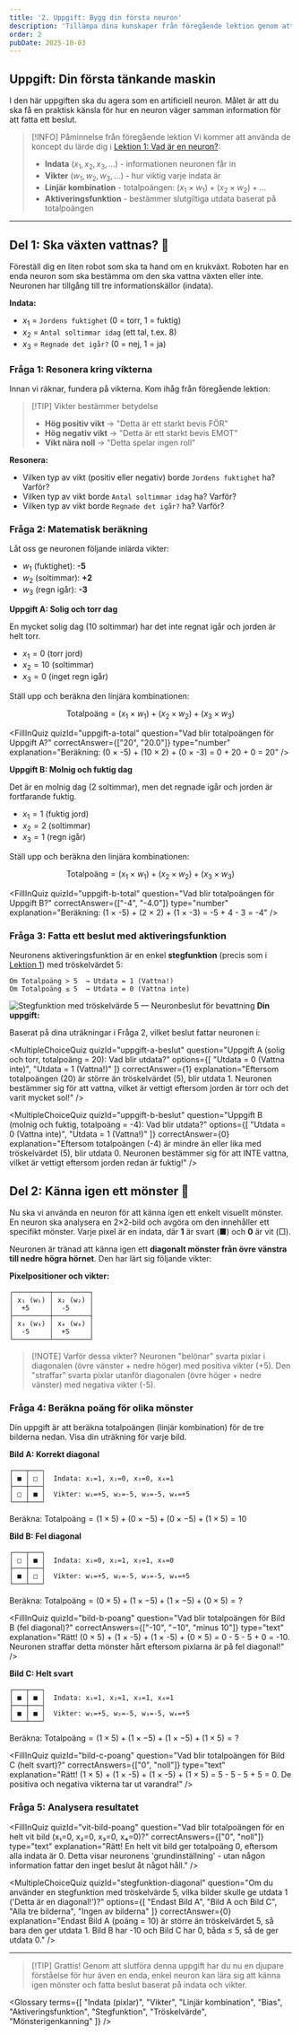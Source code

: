 ```yaml
---
title: '2. Uppgift: Bygg din första neuron'
description: 'Tillämpa dina kunskaper från föregående lektion genom att räkna och resonera kring hur en artificiell neuron fattar beslut i praktiska exempel.'
order: 2
pubDate: 2025-10-03
---
```



## Uppgift: Din första tänkande maskin

I den här uppgiften ska du agera som en artificiell neuron. Målet är att du ska få en praktisk känsla för hur en neuron väger samman information för att fatta ett beslut. 

> [!INFO] Påminnelse från föregående lektion
> Vi kommer att använda de koncept du lärde dig i [Lektion 1: Vad är en neuron?](./1-vad-ar-en-neuron):
> - **Indata** ($x_1, x_2, x_3, ...$) - informationen neuronen får in
> - **Vikter** ($w_1, w_2, w_3, ...$) - hur viktig varje indata är
> - **Linjär kombination** - totalpoängen: $(x_1 \times w_1) + (x_2 \times w_2) + ...$
> - **Aktiveringsfunktion** - bestämmer slutgiltiga utdata baserat på totalpoängen

---

## Del 1: Ska växten vattnas? 🌱

Föreställ dig en liten robot som ska ta hand om en krukväxt. Roboten har en enda neuron som ska bestämma om den ska vattna växten eller inte. Neuronen har tillgång till tre informationskällor (indata).

**Indata:**
- $x_1$ = `Jordens fuktighet` (0 = torr, 1 = fuktig)
- $x_2$ = `Antal soltimmar idag` (ett tal, t.ex. 8)
- $x_3$ = `Regnade det igår?` (0 = nej, 1 = ja)

### Fråga 1: Resonera kring vikterna

Innan vi räknar, fundera på vikterna. Kom ihåg från föregående lektion:

> [!TIP] Vikter bestämmer betydelse
> - **Hög positiv vikt** → "Detta är ett starkt bevis FÖR"
> - **Hög negativ vikt** → "Detta är ett starkt bevis EMOT"
> - **Vikt nära noll** → "Detta spelar ingen roll"

**Resonera:**
- Vilken typ av vikt (positiv eller negativ) borde `Jordens fuktighet` ha? Varför?
- Vilken typ av vikt borde `Antal soltimmar idag` ha? Varför?
- Vilken typ av vikt borde `Regnade det igår?` ha? Varför?

### Fråga 2: Matematisk beräkning

Låt oss ge neuronen följande inlärda vikter:
- $w_1$ (fuktighet): **-5**
- $w_2$ (soltimmar): **+2**
- $w_3$ (regn igår): **-3**

**Uppgift A: Solig och torr dag**

En mycket solig dag (10 soltimmar) har det inte regnat igår och jorden är helt torr.

- $x_1 = 0$ (torr jord)
- $x_2 = 10$ (soltimmar)
- $x_3 = 0$ (inget regn igår)

Ställ upp och beräkna den linjära kombinationen:

$$
\text{Totalpoäng} = (x_1 \times w_1) + (x_2 \times w_2) + (x_3 \times w_3)
$$

<FillInQuiz 
  quizId="uppgift-a-total"
  question="Vad blir totalpoängen för Uppgift A?"
  correctAnswer={["20", "20.0"]}
  type="number"
  explanation="Beräkning: (0 × -5) + (10 × 2) + (0 × -3) = 0 + 20 + 0 = 20"
/>

**Uppgift B: Molnig och fuktig dag**

Det är en molnig dag (2 soltimmar), men det regnade igår och jorden är fortfarande fuktig.

- $x_1 = 1$ (fuktig jord)
- $x_2 = 2$ (soltimmar)
- $x_3 = 1$ (regn igår)

Ställ upp och beräkna den linjära kombinationen:

$$
\text{Totalpoäng} = (x_1 \times w_1) + (x_2 \times w_2) + (x_3 \times w_3)
$$

<FillInQuiz 
  quizId="uppgift-b-total"
  question="Vad blir totalpoängen för Uppgift B?"
  correctAnswer={["-4", "-4.0"]}
  type="number"
  explanation="Beräkning: (1 × -5) + (2 × 2) + (1 × -3) = -5 + 4 - 3 = -4"
/>

### Fråga 3: Fatta ett beslut med aktiveringsfunktion

Neuronens aktiveringsfunktion är en enkel **stegfunktion** (precis som i [Lektion 1](./1-vad-ar-en-neuron#vanliga-aktiveringsfunktioner)) med tröskelvärdet 5:

```
Om Totalpoäng > 5  → Utdata = 1 (Vattna!)
Om Totalpoäng ≤ 5  → Utdata = 0 (Vattna inte)
```

![Stegfunktion med tröskelvärde 5 — Neuronbeslut för bevattning](../../../assets/images/step_function.png)
**Din uppgift:**

Baserat på dina uträkningar i Fråga 2, vilket beslut fattar neuronen i:

<MultipleChoiceQuiz 
  quizId="uppgift-a-beslut"
  question="Uppgift A (solig och torr, totalpoäng = 20): Vad blir utdata?"
  options={[
    "Utdata = 0 (Vattna inte)",
    "Utdata = 1 (Vattna!)"
  ]}
  correctAnswer={1}
  explanation="Eftersom totalpoängen (20) är större än tröskelvärdet (5), blir utdata 1. Neuronen bestämmer sig för att vattna, vilket är vettigt eftersom jorden är torr och det varit mycket sol!"
/>

<MultipleChoiceQuiz 
  quizId="uppgift-b-beslut"
  question="Uppgift B (molnig och fuktig, totalpoäng = -4): Vad blir utdata?"
  options={[
    "Utdata = 0 (Vattna inte)",
    "Utdata = 1 (Vattna!)"
  ]}
  correctAnswer={0}
  explanation="Eftersom totalpoängen (-4) är mindre än eller lika med tröskelvärdet (5), blir utdata 0. Neuronen bestämmer sig för att INTE vattna, vilket är vettigt eftersom jorden redan är fuktig!"
/>

## Del 2: Känna igen ett mönster 🔲

Nu ska vi använda en neuron för att känna igen ett enkelt visuellt mönster. En neuron ska analysera en 2×2-bild och avgöra om den innehåller ett specifikt mönster. Varje pixel är en indata, där **1** är svart (■) och **0** är vit (□).

Neuronen är tränad att känna igen ett **diagonalt mönster från övre vänstra till nedre högra hörnet**. Den har lärt sig följande vikter:

**Pixelpositioner och vikter:**

```
┌─────────┬─────────┐
│ x₁ (w₁) │ x₂ (w₂) │
│  +5     │  -5     │
├─────────┼─────────┤
│ x₃ (w₃) │ x₄ (w₄) │
│  -5     │  +5     │
└─────────┴─────────┘
```

> [!NOTE] Varför dessa vikter?
> Neuronen "belönar" svarta pixlar i diagonalen (övre vänster + nedre höger) med positiva vikter (+5).
> Den "straffar" svarta pixlar utanför diagonalen (övre höger + nedre vänster) med negativa vikter (-5).

### Fråga 4: Beräkna poäng för olika mönster

Din uppgift är att beräkna totalpoängen (linjär kombination) för de tre bilderna nedan. Visa din uträkning för varje bild.

**Bild A: Korrekt diagonal**

```
┌───┬───┐
│ ■ │ □ │  Indata: x₁=1, x₂=0, x₃=0, x₄=1
├───┼───┤
│ □ │ ■ │  Vikter: w₁=+5, w₂=-5, w₃=-5, w₄=+5
└───┴───┘
```

Beräkna: $\text{Totalpoäng} = (1 \times 5) + (0 \times -5) + (0 \times -5) + (1 \times 5) = \text{10}$

**Bild B: Fel diagonal**

```
┌───┬───┐
│ □ │ ■ │  Indata: x₁=0, x₂=1, x₃=1, x₄=0
├───┼───┤
│ ■ │ □ │  Vikter: w₁=+5, w₂=-5, w₃=-5, w₄=+5
└───┴───┘
```

Beräkna: $\text{Totalpoäng} = (0 \times 5) + (1 \times -5) + (1 \times -5) + (0 \times 5) = ?$

<FillInQuiz 
  quizId="bild-b-poang"
  question="Vad blir totalpoängen för Bild B (fel diagonal)?"
  correctAnswers={["-10", "−10", "minus 10"]}
  type="text"
  explanation="Rätt! (0 × 5) + (1 × -5) + (1 × -5) + (0 × 5) = 0 - 5 - 5 + 0 = -10. Neuronen straffar detta mönster hårt eftersom pixlarna är på fel diagonal!"
/>

**Bild C: Helt svart**

```
┌───┬───┐
│ ■ │ ■ │  Indata: x₁=1, x₂=1, x₃=1, x₄=1
├───┼───┤
│ ■ │ ■ │  Vikter: w₁=+5, w₂=-5, w₃=-5, w₄=+5
└───┴───┘
```

Beräkna: $\text{Totalpoäng} = (1 \times 5) + (1 \times -5) + (1 \times -5) + (1 \times 5) = ?$

<FillInQuiz 
  quizId="bild-c-poang"
  question="Vad blir totalpoängen för Bild C (helt svart)?"
  correctAnswers={["0", "noll"]}
  type="text"
  explanation="Rätt! (1 × 5) + (1 × -5) + (1 × -5) + (1 × 5) = 5 - 5 - 5 + 5 = 0. De positiva och negativa vikterna tar ut varandra!"
/>

### Fråga 5: Analysera resultatet

<FillInQuiz 
  quizId="analys-hogst"
  question="Vilken bild fick högst poäng? Varför var det väntat, med tanke på neuronens vikter?"
  freeResponse={true}
  explanation="Bild A fick högst poäng (10). Detta var väntat eftersom neuronen är tränad att känna igen diagonalen från övre vänster till nedre höger. Bild A har exakt detta mönster, och de positiva vikterna (+5) belönar de svarta pixlarna i diagonalen."
  hint="Tänk på vilka pixlar som har positiva vikter."
/>

<FillInQuiz 
  quizId="analys-lagst"
  question="Vilken bild fick lägst poäng? Förklara varför neuronens vikter 'straffade' just det mönstret så hårt."
  freeResponse={true}
  explanation="Bild B fick lägst poäng (-10). Neuronen straffade detta mönster hårt eftersom det har fel diagonal (övre höger till nedre vänster). De svarta pixlarna hamnar på positioner med negativa vikter (-5), vilket ger en mycket låg totalpoäng."
  hint="Vilken bild har svarta pixlar på positioner med negativa vikter?"
/>

<FillInQuiz 
  quizId="vit-bild-poang"
  question="Vad blir totalpoängen för en helt vit bild (x₁=0, x₂=0, x₃=0, x₄=0)?"
  correctAnswers={["0", "noll"]}
  type="text"
  explanation="Rätt! En helt vit bild ger totalpoäng 0, eftersom alla indata är 0. Detta visar neuronens 'grundinställning' - utan någon information fattar den inget beslut åt något håll."
/>

<MultipleChoiceQuiz 
  quizId="stegfunktion-diagonal"
  question="Om du använder en stegfunktion med tröskelvärde 5, vilka bilder skulle ge utdata 1 ('Detta är en diagonal!')?"
  options={[
    "Endast Bild A",
    "Bild A och Bild C",
    "Alla tre bilderna",
    "Ingen av bilderna"
  ]}
  correctAnswer={0}
  explanation="Endast Bild A (poäng = 10) är större än tröskelvärdet 5, så bara den ger utdata 1. Bild B har -10 och Bild C har 0, båda ≤ 5, så de ger utdata 0."
/>

---

> [!TIP] Grattis!
> Genom att slutföra denna uppgift har du nu en djupare förståelse för hur även en enda, enkel neuron kan lära sig att känna igen mönster och fatta beslut baserat på indata och vikter.

<Glossary 
  terms={[
    "Indata (pixlar)",
    "Vikter",
    "Linjär kombination",
    "Bias",
    "Aktiveringsfunktion",
    "Stegfunktion",
    "Tröskelvärde",
    "Mönsterigenkanning"
  ]}
/>
